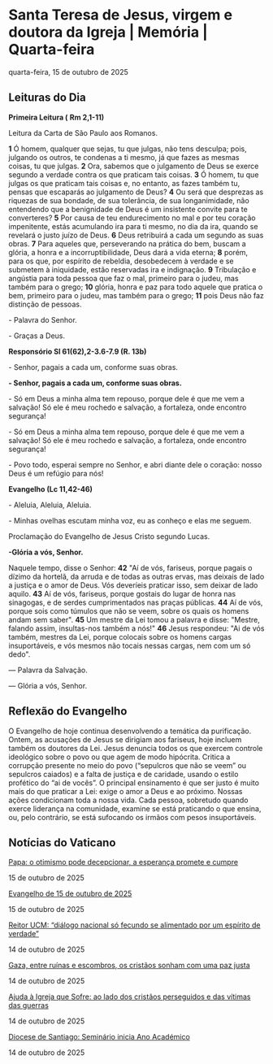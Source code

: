 
# Santa Teresa de Jesus, virgem e doutora da Igreja | Memória | Quarta-feira

quarta-feira, 15 de outubro de 2025

## Leituras do Dia

**Primeira Leitura (** **Rm 2,1-11)**

Leitura da Carta de São Paulo aos Romanos.

**1** Ó homem, qualquer que sejas, tu que julgas, não tens desculpa; pois, julgando os outros, te condenas a ti mesmo, já que fazes as mesmas coisas, tu que julgas. **2** Ora, sabemos que o julgamento de Deus se exerce segundo a verdade contra os que praticam tais coisas. **3** Ó homem, tu que julgas os que praticam tais coisas e, no entanto, as fazes também tu, pensas que escaparás ao julgamento de Deus? **4** Ou será que desprezas as riquezas de sua bondade, de sua tolerância, de sua longanimidade, não entendendo que a benignidade de Deus é um insistente convite para te converteres? **5** Por causa de teu endurecimento no mal e por teu coração impenitente, estás acumulando ira para ti mesmo, no dia da ira, quando se revelará o justo juízo de Deus. **6** Deus retribuirá a cada um segundo as suas obras. **7** Para aqueles que, perseverando na prática do bem, buscam a glória, a honra e a incorruptibilidade, Deus dará a vida eterna; **8** porém, para os que, por espírito de rebeldia, desobedecem à verdade e se submetem à iniquidade, estão reservadas ira e indignação. **9** Tribulação e angústia para toda pessoa que faz o mal, primeiro para o judeu, mas também para o grego; **10** glória, honra e paz para todo aquele que pratica o bem, primeiro para o judeu, mas também para o grego; **11** pois Deus não faz distinção de pessoas.

\- Palavra do Senhor.

\- Graças a Deus.

**Responsório Sl 61(62),2-3.6-7.9 (R. 13b)**

\- Senhor, pagais a cada um, conforme suas obras.

**\- Senhor, pagais a cada um, conforme suas obras.**

\- Só em Deus a minha alma tem repouso, porque dele é que me vem a salvação! Só ele é meu rochedo e salvação, a fortaleza, onde encontro segurança! 

\- Só em Deus a minha alma tem repouso, porque dele é que me vem a salvação! Só ele é meu rochedo e salvação, a fortaleza, onde encontro segurança! 

\- Povo todo, esperai sempre no Senhor, e abri diante dele o coração: nosso Deus é um refúgio para nós! 

**Evangelho (Lc 11,42-46)**

\- Aleluia, Aleluia, Aleluia.

\- Minhas ovelhas escutam minha voz, eu as conheço e elas me seguem.

Proclamação do Evangelho de Jesus Cristo segundo Lucas.

**\-Glória a vós, Senhor.**

Naquele tempo, disse o Senhor: **42** "Aí de vós, fariseus, porque pagais o dízimo da hortelã, da arruda e de todas as outras ervas, mas deixais de lado a justiça e o amor de Deus. Vós deveríeis praticar isso, sem deixar de lado aquilo. **43** Aí de vós, fariseus, porque gostais do lugar de honra nas sinagogas, e de serdes cumprimentados nas praças públicas. **44** Aí de vós, porque sois como túmulos que não se veem, sobre os quais os homens andam sem saber". **45** Um mestre da Lei tomou a palavra e disse: "Mestre, falando assim, insultas-nos também a nós!" **46** Jesus respondeu: "Ai de vós também, mestres da Lei, porque colocais sobre os homens cargas insuportáveis, e vós mesmos não tocais nessas cargas, nem com um só dedo".

 — Palavra da Salvação.

 — Glória a vós, Senhor.

## Reflexão do Evangelho

 O Evangelho de hoje continua desenvolvendo a temática da purificação. Ontem, as acusações de Jesus se dirigiam aos fariseus, hoje incluem também os doutores da Lei. Jesus denuncia todos os que exercem controle ideológico sobre o povo ou que agem de modo hipócrita. Critica a corrupção presente no meio do povo (“sepulcros que não se veem” ou sepulcros caiados) e a falta de justiça e de caridade, usando o estilo profético do “ai de vocês”. O principal ensinamento é que ser justo é muito mais do que praticar a Lei: exige o amor a Deus e ao próximo. Nossas ações condicionam toda a nossa vida. Cada pessoa, sobretudo quando exerce liderança na comunidade, examine se está praticando o que ensina, ou, pelo contrário, se está sufocando os irmãos com pesos insuportáveis.

## Notícias do Vaticano

[Papa: o otimismo pode decepcionar, a esperança promete e cumpre](https://www.vaticannews.va/pt/papa/news/2025-10/papa-leao-xiv-audiencia-geral-catequese-15-outubro-2025.html) 

15 de outubro de 2025

[Evangelho de 15 de outubro de 2025](https://www.vaticannews.va/pt/igreja/news/2025-10/evangelho-dom-mario-spaki-15-outubro-2025.html) 

15 de outubro de 2025

[Reitor UCM: “diálogo nacional só fecundo se alimentado por um espírito de verdade”](https://www.vaticannews.va/pt/africa/news/2025-10/dialogo-nacional-fecundo-alimentado-espirito-verdade-reitor-ucm.html) 

14 de outubro de 2025

[Gaza, entre ruínas e escombros, os cristãos sonham com uma paz justa](https://www.vaticannews.va/pt/igreja/news/2025-10/gaza-entre-ruinas-e-escombros-os-cristaos-sonham-com-a-paz.html) 

14 de outubro de 2025

[Ajuda à Igreja que Sofre: ao lado dos cristãos perseguidos e das vítimas das guerras](https://www.vaticannews.va/pt/igreja/news/2025-10/ajuda-a-igreja-que-sofre-ao-lado-dos-cristaos-perseguidos.html) 

14 de outubro de 2025

[Diocese de Santiago: Seminário inicia Ano Académico](https://www.vaticannews.va/pt/africa/news/2025-10/diocese-de-santiago-seminario-inicia-ano-academico0.html) 

14 de outubro de 2025